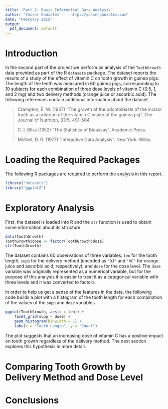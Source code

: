 ```yaml
---
title: 'Part 2: Basic Inferential Data Analysis'
author: "Yasser Gonzalez --- http://yassergonzalez.com"
date: "February 2015"
output:
  pdf_document: default
---
```


# Introduction

In the second part of the project we perform an analysis of the `ToothGrowth` 
data provided as part of the R `datasets` package. The dataset reports the 
results of a study of the effect of vitamin C on tooth growth in guinea pigs.
The length of the teeth was measured in 60 guinea pigs, corresponding to 
10 subjects for each combination of three dose levels of vitamin C 
(0.5, 1, and 2 mg) and two delivery methods (orange juice or ascorbic acid). 
The following references contain additional information about the dataset.

> Crampton, E. W. (1947) "The growth of the odontoblasts of the incisor 
> tooth as a criterion of the vitamin C intake of the guinea pig".
> The Journal of Nutrition, 33:5, 491-504.
> 
> C. I. Bliss (1952) "The Statistics of Bioassay". Academic Press.
> 
> McNeil, D. R. (1977) "Interactive Data Analysis". New York: Wiley.

# Loading the Required Packages

The following R packages are required to perform the analysis in this report.

```r
library("datasets")
library("ggplot2")
```

# Exploratory Analysis

First, the dataset is loaded into R and the `str` function is used to obtain
some information about its structure.

```r
data(ToothGrowth)
ToothGrowth$dose <- factor(ToothGrowth$dose)
str(ToothGrowth)
```

The dataset contains 60 observations of three variables: `len` for the tooth length, 
`supp` for the delivery method (encoded as `"OJ"` and `"VC"` for orange juice and 
ascorbic acid, respectively), and `dose` for the dose level. The `dose` variable was 
originally represented as a numerical variable, but for the purpose of this 
analysis it is easier to treat it as a categorical variable with three levels 
and it was converted to factors.

In order to help us get a sense of the features in the data, the following code
builds a plot with a histogram of the tooth length for each combination of 
the values of the `supp` and `dose` variables.

```r
ggplot(ToothGrowth, aes(x = len)) +
    facet_grid(supp ~ dose) +
    geom_histogram(binwidth = 1) +
    labs(x = "Tooth Length", y = "Count")
```

The plot suggests that an increasing dose of vitamin C has a positive impact on 
tooth growth regardless of the delivery method. The next section explores 
this hypothesis in more detail.

# Comparing Tooth Growth by Delivery Method and Dose Level

# Conclusions
